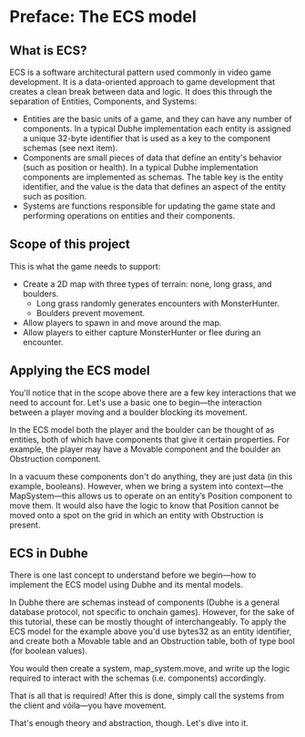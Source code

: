 # Preface: The ECS model

## What is ECS?

ECS is a software architectural pattern used commonly in video game development. It is a data-oriented approach to game development that creates a clean break between data and logic. It does this through the separation of Entities, Components, and Systems:

- Entities are the basic units of a game, and they can have any number of components. In a typical Dubhe implementation each entity is assigned a unique 32-byte identifier that is used as a key to the component schemas (see next item).
- Components are small pieces of data that define an entity's behavior (such as position or health). In a typical Dubhe implementation components are implemented as schemas. The table key is the entity identifier, and the value is the data that defines an aspect of the entity such as position.
- Systems are functions responsible for updating the game state and performing operations on entities and their components.

## Scope of this project

This is what the game needs to support:

- Create a 2D map with three types of terrain: none, long grass, and boulders.
  - Long grass randomly generates encounters with MonsterHunter.
  - Boulders prevent movement.
- Allow players to spawn in and move around the map.
- Allow players to either capture MonsterHunter or flee during an encounter.

## Applying the ECS model

You'll notice that in the scope above there are a few key interactions that we need to account for. Let's use a basic one to begin—the interaction between a player moving and a boulder blocking its movement.

In the ECS model both the player and the boulder can be thought of as entities, both of which have components that give it certain properties. For example, the player may have a Movable component and the boulder an Obstruction component.

In a vacuum these components don't do anything, they are just data (in this example, booleans). However, when we bring a system into context—the MapSystem—this allows us to operate on an entity’s Position component to move them. It would also have the logic to know that Position cannot be moved onto a spot on the grid in which an entity with Obstruction is present.

## ECS in Dubhe

There is one last concept to understand before we begin—how to implement the ECS model using Dubhe and its mental models.

In Dubhe there are schemas instead of components (Dubhe is a general database protocol, not specific to onchain games). However, for the sake of this tutorial, these can be mostly thought of interchangeably. To apply the ECS model for the example above you'd use bytes32 as an entity identifier, and create both a Movable table and an Obstruction table, both of type bool (for boolean values).

You would then create a system, map_system.move, and write up the logic required to interact with the schemas (i.e. components) accordingly.

That is all that is required! After this is done, simply call the systems from the client and vóila—you have movement.

That's enough theory and abstraction, though. Let's dive into it.
